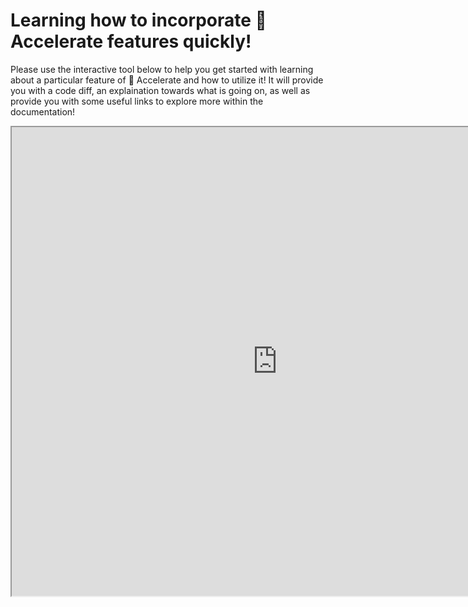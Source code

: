 <!--Copyright 2022 The HuggingFace Team. All rights reserved.

Licensed under the Apache License, Version 2.0 (the "License"); you may not use this file except in compliance with
the License. You may obtain a copy of the License at

http://www.apache.org/licenses/LICENSE-2.0

Unless required by applicable law or agreed to in writing, software distributed under the License is distributed on
an "AS IS" BASIS, WITHOUT WARRANTIES OR CONDITIONS OF ANY KIND, either express or implied. See the License for the
specific language governing permissions and limitations under the License.
-->

# Learning how to incorporate 🤗 Accelerate features quickly!

Please use the interactive tool below to help you get started with learning about a particular 
feature of 🤗 Accelerate and how to utilize it! It will provide you with a code diff, an explaination
towards what is going on, as well as provide you with some useful links to explore more within
the documentation!


<iframe 
    src="https://muellerzr-accelerate-examples.hf.space"
    width="850"
    height="750"
></iframe>
<svelte:head>
  <script 
    type="module"
    src="https://gradio.s3-us-west-2.amazonaws.com/3.14.0/gradio.js">
  </script>
</svelte:head>

<gradio-app src="https://muellerzr-accelerate-examples.hf.space"></gradio-app>
